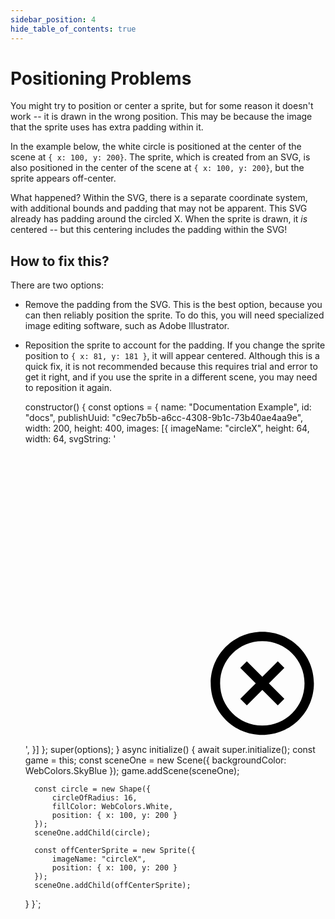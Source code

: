```yaml
---
sidebar_position: 4
hide_table_of_contents: true
---
```



# Positioning Problems

You might try to position or center a sprite, but for some reason it doesn't work -- it is drawn in the wrong position. This may be because the image that the sprite uses has extra padding within it.

In the example below, the white circle is positioned at the center of the scene at `{ x: 100, y: 200}`. The sprite, which is created from an SVG, is also positioned in the center of the scene at `{ x: 100, y: 200}`, but the sprite appears off-center.

What happened? Within the SVG, there is a separate coordinate system, with additional bounds and padding that may not be apparent. This SVG already has padding around the circled X. When the sprite is drawn, it *is* centered -- but this centering includes the padding within the SVG!

## How to fix this?

There are two options:

- Remove the padding from the SVG. This is the best option, because you can then reliably position the sprite. To do this, you will need specialized image editing software, such as Adobe Illustrator.
- Reposition the sprite to account for the padding. If you change the sprite position to `{ x: 81, y: 181 }`, it will appear centered. Although this is a quick fix, it is not recommended because this requires trial and error to get it right, and if you use the sprite in a different scene, you may need to reposition it again.

    constructor() {
        const options = {
            name: "Documentation Example",
            id: "docs",
            publishUuid: "c9ec7b5b-a6cc-4308-9b1c-73b40ae4aa9e",
            width: 200, height: 400,
            images: [{
                imageName: "circleX",
                height: 64,
                width: 64,
                svgString: '<svg xmlns="http://www.w3.org/2000/svg" viewBox="0 0 64 64" style="enable-background:new 0 0 64 64" xml:space="preserve"><path d="M50.5 62c-6.1 0-11-4.9-11-11s4.9-11 11-11 11 4.9 11 11-4.9 11-11 11zm0-2c5 0 9-4 9-9s-4-9-9-9-9 4-9 9 4 9 9 9zm0-7.6-3.3 3.3-1.4-1.4 3.3-3.3-3.3-3.3 1.4-1.4 3.3 3.3 3.3-3.3 1.4 1.4-3.3 3.3 3.3 3.3-1.4 1.4-3.3-3.3z" style="fill:#000000"/></svg>',
            }]
        };
        super(options);
    }
    async initialize() {
        await super.initialize();
        const game = this;
        const sceneOne = new Scene({ backgroundColor: WebColors.SkyBlue });
        game.addScene(sceneOne);
 
        const circle = new Shape({
            circleOfRadius: 16,
            fillColor: WebColors.White,
            position: { x: 100, y: 200 }
        });
        sceneOne.addChild(circle);
 
        const offCenterSprite = new Sprite({
            imageName: "circleX",
            position: { x: 100, y: 200 }
        });
        sceneOne.addChild(offCenterSprite);
    }
}`;

<CodeExample code={code} template={template} console="true"/>